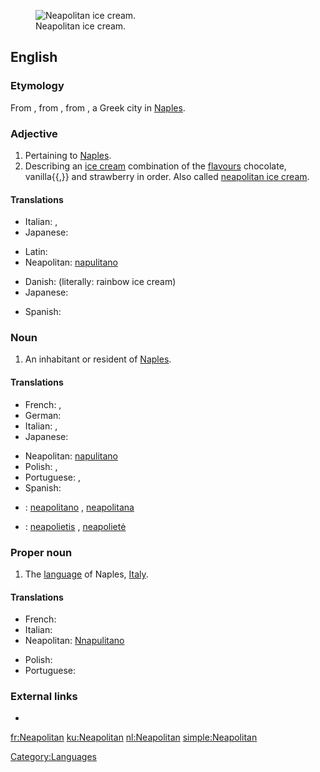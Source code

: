 [[Image:Neapolitan ice cream UK.JPG|thumb|right|Neapolitan ice cream.]]
==English==

===Etymology===
From {{etyl|la|en}} {{term|neapolitanus|neāpolītānus|lang=la}}, from {{term|Neapolis|Neāpolis|lang=la}}, from {{etyl|grc|en}} {{term|Νεάπολις||new city|tr=Neapolis|sc=Grek|lang=grc}}, a Greek city in [[Naples]].

===Adjective===
{{en-adj|-}}

# Pertaining to [[Naples]].
# Describing an [[ice cream]] combination of the [[flavours]] chocolate, vanilla{{,}} and strawberry in order. Also called [[neapolitan ice cream]].

====Translations====
{{trans-top|pertaining to Naples}}
* Italian: {{t+|it|napoletano}}, {{t-|it|partenopeo}}
* Japanese: {{t|ja|ナポリの|tr=napori no}}
{{trans-mid}}
* Latin: {{t-|la|neapolitanus|alt=neāpolītānus}}
* Neapolitan: [[napulitano]]
{{trans-bottom}}

{{trans-top|ice cream}}
* Danish: {{t|da|regnbueis}} (literally: rainbow ice cream)
* Japanese: {{t+|ja|ナポリタン|tr=naporitan}}
{{trans-mid}}
* Spanish: {{t|es|helado napolitano|m}}
{{trans-bottom}}

===Noun===
{{en-noun}}

# An inhabitant or resident of [[Naples]].

====Translations====
{{trans-top|inhabitant or resident of Naples}}
* French: {{t+|fr|Napolitain|m}}, {{t+|fr|Napolitaine|f}}
* German: {{t|de|Neapolitaner|m}}
* Italian: {{t+|it|napoletano|m}}, {{t+|it|napoletana|f}}
* Japanese: {{t|ja|ナポリ人|tr=napori jin}}
{{trans-mid}}
* Neapolitan: [[napulitano]]
* Polish: {{t-|pl|Neapolitanin|m}}, {{t-|pl|Neapolitanka|f}}
* Portuguese: {{t+|pt|napolitano|m}}, {{t-|pt|napolitana|f}}
* Spanish: {{t+|es|napolitano}}
{{trans-bottom}}

{{checktrans-top}}
* {{ttbc|Interlingua}}: [[neapolitano]] {{m}}, [[neapolitana]] {{f}}
* {{ttbc|Lithuanian}}: [[neapolietis]] {{m}}, [[neapolietė]] {{f}}
{{checktrans-bottom}}

===Proper noun===
{{en-proper noun}}

# The [[language]] of Naples, [[Italy]].

====Translations====
{{trans-top|language of Naples, Italy}}
* French: {{t+|fr|napolitain|m}}
* Italian: {{t+|it|napoletano|m}}
* Neapolitan: [[Nnapulitano]]
{{trans-mid}}
* Polish: {{t+|pl|neapolitański|m}}
* Portuguese: {{t+|pt|napolitano|m}}
{{trans-bottom}}

===External links===
* {{ethnologue|code=nap}}

[[Category:Languages]]

[[fr:Neapolitan]]
[[ku:Neapolitan]]
[[nl:Neapolitan]]
[[simple:Neapolitan]]